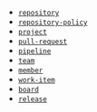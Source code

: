 - [`repository`](https://learn.microsoft.com/en-us/rest/api/azure/devops/git/repositories/list?view=azure-devops-rest-7.2&tabs=HTTP#gitrepository)
- [`repository-policy`](https://learn.microsoft.com/en-us/rest/api/azure/devops/git/policy-configurations/get?view=azure-devops-rest-7.1#policyconfiguration)
- [`project`](https://learn.microsoft.com/en-us/rest/api/azure/devops/core/projects/list?view=azure-devops-rest-7.1&tabs=HTTP#teamprojectreference)
- [`pull-request`](https://learn.microsoft.com/en-us/rest/api/azure/devops/git/pull-requests/get-pull-requests?view=azure-devops-rest-7.1&tabs=HTTP#gitpullrequest)
- [`pipeline`](https://learn.microsoft.com/en-us/rest/api/azure/devops/pipelines/pipelines/list?view=azure-devops-rest-7.2#pipeline)
- [`team`](https://learn.microsoft.com/en-us/rest/api/azure/devops/core/teams/get-all-teams?view=azure-devops-rest-7.1&tabs=HTTP#webapiteam)
- [`member`](https://learn.microsoft.com/en-us/rest/api/azure/devops/core/teams/get-team-members-with-extended-properties?view=azure-devops-rest-7.1&tabs=HTTP#teammember)
- [`work-item`](https://learn.microsoft.com/en-us/rest/api/azure/devops/wit/wiql/query-by-wiql?view=azure-devops-rest-7.1&tabs=HTTP)
- [`board`](https://learn.microsoft.com/en-us/rest/api/azure/devops/work/boards/list?view=azure-devops-rest-7.1)
- [`release`](https://learn.microsoft.com/en-us/rest/api/azure/devops/release/releases?view=azure-devops-rest-7.1)
